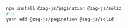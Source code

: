 ```bash
npm install @zag-js/pagination @zag-js/solid
# or
yarn add @zag-js/pagination @zag-js/solid
```
